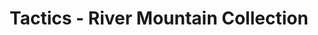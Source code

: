 ---
title: "Tactics - River Mountain Collection"
order: "13"
hero_image: "./Tactics_RiverMTN_thumbnail.png"
hero_image_alt: "Tactics - River Mountain Collection"
---